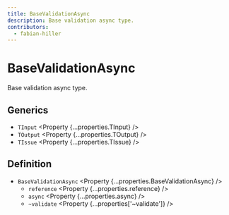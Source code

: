 ```yaml
---
title: BaseValidationAsync
description: Base validation async type.
contributors:
  - fabian-hiller
---
```



# BaseValidationAsync

Base validation async type.

## Generics

- `TInput` <Property {...properties.TInput} />
- `TOutput` <Property {...properties.TOutput} />
- `TIssue` <Property {...properties.TIssue} />

## Definition

- `BaseValidationAsync` <Property {...properties.BaseValidationAsync} />
  - `reference` <Property {...properties.reference} />
  - `async` <Property {...properties.async} />
  - `~validate` <Property {...properties['~validate']} />
